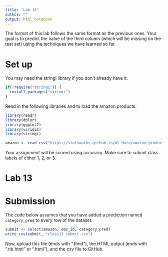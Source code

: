 ```yaml
---
title: "Lab 13"
author: ""
output: html_notebook
---
```


The format of this lab follows the same format as the previous
ones. Your goal is to predict the value of the third column
(which will be missing on the test set) using the techniques
we have learned so far.

# Set up

You may need the stringi library if you don't already have it:

```r
if(!require("stringi")) {
  install.packages("stringi")
}
```

Read in the following libraries and to load the amazon products:

```r
library(readr)
library(dplyr)
library(ggplot2)
library(viridis)
library(stringi)

amazon <- read_csv("https://statsmaths.github.io/ml_data/amazon_product_class.csv")
```

Your assignment will be scored using accuracy. Make sure to submit class
labels of either 1, 2, or 3.

# Lab 13











# Submission

The code below assumes that you have added a prediction named
`category_pred` to every row of the dataset.

```r
submit <- select(amazon, obs_id, category_pred)
write_csv(submit, "class13_submit.csv")
```

Now, upload this file (ends with ".Rmd"), the HTML output
(ends with ".nb.html" or ".html"), and the csv file to
GitHub.
